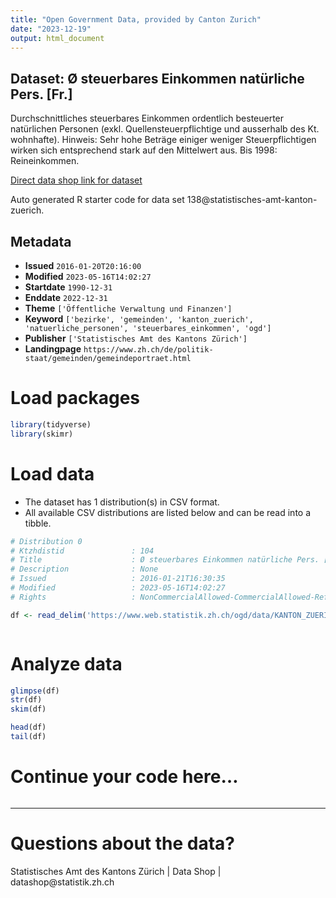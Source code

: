 ```yaml
---
title: "Open Government Data, provided by Canton Zurich"
date: "2023-12-19"
output: html_document
---
```


## Dataset: Ø steuerbares Einkommen natürliche Pers. [Fr.]

Durchschnittliches steuerbares Einkommen ordentlich besteuerter natürlichen Personen (exkl. Quellensteuerpflichtige und ausserhalb des Kt. wohnhafte). Hinweis: Sehr hohe Beträge einiger weniger Steuerpflichtigen wirken sich entsprechend stark auf den Mittelwert aus. Bis 1998: Reineinkommen.

[Direct data shop link for dataset](https://www.zh.ch/de/politik-staat/statistik-daten/datenkatalog.html#/datasets/138@statistisches-amt-kanton-zuerich)

Auto generated R starter code for data set 138@statistisches-amt-kanton-zuerich.

## Metadata

- **Issued** `2016-01-20T20:16:00`
- **Modified** `2023-05-16T14:02:27`
- **Startdate** `1990-12-31`
- **Enddate** `2022-12-31`
- **Theme** `['Öffentliche Verwaltung und Finanzen']`
- **Keyword** `['bezirke', 'gemeinden', 'kanton_zuerich', 'natuerliche_personen', 'steuerbares_einkommen', 'ogd']`
- **Publisher** `['Statistisches Amt des Kantons Zürich']`
- **Landingpage** `https://www.zh.ch/de/politik-staat/gemeinden/gemeindeportraet.html`


# Load packages

```r

library(tidyverse)
library(skimr)

```

# Load data

-   The dataset has 1 distribution(s) in CSV format.
-   All available CSV distributions are listed below and can be read into a tibble.

```r

# Distribution 0
# Ktzhdistid               : 104
# Title                    : Ø steuerbares Einkommen natürliche Pers. [Fr.]
# Description              : None
# Issued                   : 2016-01-21T16:30:35
# Modified                 : 2023-05-16T14:02:27
# Rights                   : NonCommercialAllowed-CommercialAllowed-ReferenceRequired

df <- read_delim('https://www.web.statistik.zh.ch/ogd/data/KANTON_ZUERICH_282.csv')



```

# Analyze data

```r

glimpse(df)
str(df)
skim(df)

head(df)
tail(df)

```

# Continue your code here...

```r

```

------------------------------------------------------------------------

# Questions about the data?

Statistisches Amt des Kantons Zürich | Data Shop | datashop@statistik.zh.ch
